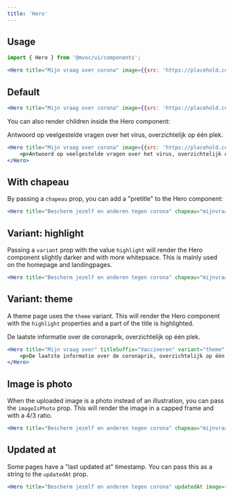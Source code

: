 ```yaml
---
title: 'Hero'
---
```




## Usage

```jsx
import { Hero } from '@mvoc/ui/components';

<Hero title="Mijn vraag over corona" image={{src: 'https://placehold.co/460x400'}} />
```

## Default

<div class="not-content">
	<Hero title="Mijn vraag over corona" image={{src: 'https://placehold.co/460x400'}} />
</div>

```jsx
<Hero title="Mijn vraag over corona" image={{src: 'https://placehold.co/460x400'}} />
```

You can also render children inside the Hero component:

<div class="not-content">
	<Hero title="Mijn vraag over corona" image={{src: 'https://placehold.co/460x400'}}>
		<p>Antwoord op veelgestelde vragen over het virus, overzichtelijk op één plek.</p>
	</Hero>
</div>

```jsx
<Hero title="Mijn vraag over corona" image={{src: 'https://placehold.co/460x400'}}>
	<p>Antwoord op veelgestelde vragen over het virus, overzichtelijk op één plek.</p>
</Hero>
```

## With chapeau

By passing a `chapeau` prop, you can add a "pretitle" to the Hero component:

<div class="not-content">
	<Hero title="Bescherm jezelf en anderen tegen corona" chapeau="mijnvraagovercorona.nl" image={{src: 'https://placehold.co/460x400'}} />
</div>

```jsx
<Hero title="Bescherm jezelf en anderen tegen corona" chapeau="mijnvraagovercorona.nl" image={{src: 'https://placehold.co/460x400'}} />
```

## Variant: highlight

Passing a `variant` prop with the value `highlight` will render the Hero component slightly darker and with more whitepsace. This is mainly used on the homepage and landingpages.

<div class="not-content">
	<Hero title="Bescherm jezelf en anderen tegen corona" chapeau="mijnvraagovercorona.nl" variant="highlight" image={{src: 'https://placehold.co/460x400'}} />
</div>

```jsx
<Hero title="Bescherm jezelf en anderen tegen corona" chapeau="mijnvraagovercorona.nl" variant="highlight" image={{src: 'https://placehold.co/460x400'}} />
```

## Variant: theme

A theme page uses the `theme` variant. This will render the Hero component with the `highlight` properties and a part of the title is highlighted.

<div class="not-content">
	<Hero title="Mijn vraag over" titleSuffix="Vaccineren" variant="theme" image={{src: 'https://placehold.co/460x400'}}>
		<p>De laatste informatie over de coronaprik, overzichtelijk op één plek.</p>
	</Hero>
</div>

```jsx
<Hero title="Mijn vraag over" titleSuffix="Vaccineren" variant="theme" image={{src: 'https://placehold.co/460x400'}}>
	<p>De laatste informatie over de coronaprik, overzichtelijk op één plek.</p>
</Hero>
```

## Image is photo

When the uploaded image is a photo instead of an illustration, you can pass the `imageIsPhoto` prop. This will render the image in a capped frame and with a 4/3 ratio.

<div class="not-content">
	<Hero title="Bescherm jezelf en anderen tegen corona" chapeau="mijnvraagovercorona.nl" imageIsPhoto image={{src: 'https://placehold.co/588x441'}} />
</div>

```jsx
<Hero title="Bescherm jezelf en anderen tegen corona" chapeau="mijnvraagovercorona.nl" imageIsPhoto image={{src: 'https://placehold.co/588x441'}} />
```


## Updated at

Some pages have a "last updated at" timestamp. You can pass this as a string to the `updatedAt` prop.

<div class="not-content">
	<Hero title="Bescherm jezelf en anderen tegen corona" updatedAt image={{src: 'https://placehold.co/460x400'}} />
</div>

```jsx
<Hero title="Bescherm jezelf en anderen tegen corona" updatedAt image={{src: 'https://placehold.co/460x400'}} />
```
